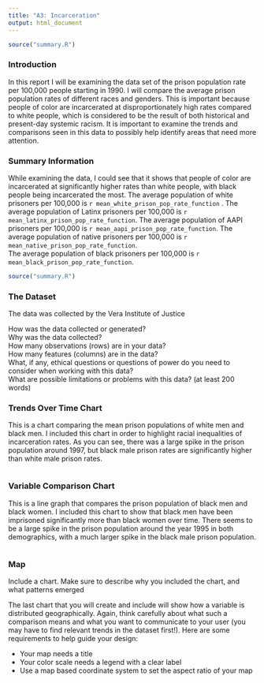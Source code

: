 ```yaml
---
title: "A3: Incarceration"
output: html_document
---
```

```r
source("summary.R")
```
### Introduction
In this report I will be examining the data set of the prison population rate per 100,000 people starting in 1990. I will compare the average prison population rates of different races and genders. This is important because people of color are incarcerated at disproportionately high rates compared to white people, which is considered to be the result of both historical and present-day systemic racism. It is important to examine the trends and comparisons seen in this data to possibly help identify areas that need more attention.

### Summary Information

While examining the data, I could see that it shows that people of color are incarcerated at significantly higher rates than white people, with black people being incarcerated the most. 
The average population of white prisoners per 100,000 is 
`r mean_white_prison_pop_rate_function` . 
The average population of Latinx prisoners per 100,000 is 
`r mean_latinx_prison_pop_rate_function`. 
The average population of AAPI prisoners per 100,000 is 
`r mean_aapi_prison_pop_rate_function`. 
The average population of native prisoners per 100,000 is 
`r mean_native_prison_pop_rate_function`.  
The average population of black prisoners per 100,000 is 
`r mean_black_prison_pop_rate_function`.

```r
source("summary.R")

```

### The Dataset

The data was collected by the Vera Institute of Justice

How was the data collected or generated?  
Why was the data collected?  
How many observations (rows) are in your data?  
How many features (columns) are in the data?  
What, if any, ethical questions or questions of power do you need to consider when working with this data?  
What are possible limitations or problems with this data?   (at least 200 words)


### Trends Over Time Chart

This is a chart comparing the mean prison populations of white men and black men. I included this chart in order to highlight racial inequalities of incarceration rates. As you can see, there was a large spike in the prison population around 1997, but black male prison rates are significantly higher than white male prison rates.


```r
```

### Variable Comparison Chart

This is a line graph that compares the prison population of black men and black women. I included this chart to show that black men have been imprisoned significantly more than black women over time. There seems to be a large spike in the prison population around the year 1995 in both demographics, with a much larger spike in the black male prison population.

```r
```

### Map

Include a chart. Make sure to describe why you included the chart, and what patterns emerged

The last chart that you will create and include will show how a variable is distributed geographically. Again, think carefully about what such a comparison means and what you want to communicate to your user (you may have to find relevant trends in the dataset first!). Here are some requirements to help guide your design:

- Your map needs a title
- Your color scale needs a legend with a clear label
- Use a map based coordinate system to set the aspect ratio of your map

